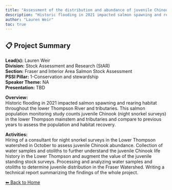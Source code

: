 ```yaml
---
title: "Assessment of the distribution and abundance of juvenile Chinook salmon in the lower Thompson River basin."
description: "Historic flooding in 2021 impacted salmon spawning and rearing habitat throughout the lower Thompson River and tributaries. This salmon population monitoring study counts juvenile Chinook (night snorkel surveys) in the lower Thompson mainstem and tributaries and compare to previous years to assess the population and habitat recovery."
author: "Lauren Weir"
toc: true
---
```


## 📋 Project Summary

**Lead(s):** Lauren Weir  
**Division:** Stock Assessment and Research (StAR)  
**Section:** Fraser and Interior Area Salmon Stock Assessment  
**PSSI Pillar:** 1-Conservation and stewardship  
**Speaker Theme:** NA  
**Presentation:** TBD  

**Overview:**  
Historic flooding in 2021 impacted salmon spawning and rearing habitat throughout the lower Thompson River and tributaries. This salmon population monitoring study counts juvenile Chinook (night snorkel surveys) in the lower Thompson mainstem and tributaries and compare to previous years to assess the population and habitat recovery.   

**Activities:**  
Hiring of a consultant for night snorkel surveys in the Lower Thompson watershed in October to assess juvenile Chinook abundance. Collection of water samples and otoliths to further understand the juvenile Chinook life history in the Lower Thompson and augment the value of the juvenile standing stock surveys. Processing and analyzing water samples and otoliths to determine juvenile distribution in the Fraser Watershed. Writing a technical report summarizing the findings of the whole project.

[⬅ Back to Home](../index.qmd)
